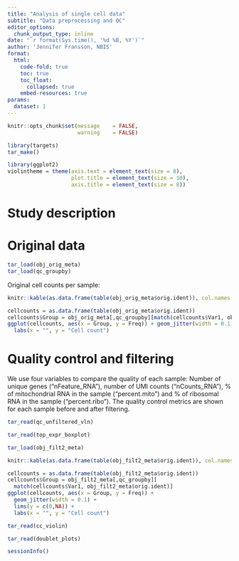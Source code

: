 ```yaml
---
title: "Analysis of single cell data"
subtitle: "Data preprocessing and QC"
editor_options:
  chunk_output_type: inline
date: "`r format(Sys.time(), '%d %B, %Y')`"
author: 'Jennifer Fransson, NBIS'
format:
  html:
    code-fold: true
    toc: true
    toc_float:
      collapsed: true
    embed-resources: true
params:
  dataset: 1
---
```



```r

knitr::opts_chunk$set(message    = FALSE,
                      warning    = FALSE)

```

```r

library(targets)
tar_make()

```

```r

library(ggplot2)
violintheme = theme(axis.text = element_text(size = 8),
                    plot.title = element_text(size = 10),
                    axis.title = element_text(size = 8))

```



# Study description


# Original data


```r

tar_load(obj_orig_meta)
tar_load(qc_groupby)

```

Original cell counts per sample:

```r

knitr::kable(as.data.frame(table(obj_orig_meta$orig.ident)), col.names = c("sample","no of cells"))

cellcounts = as.data.frame(table(obj_orig_meta$orig.ident))
cellcounts$Group = obj_orig_meta[,qc_groupby][match(cellcounts$Var1, obj_orig_meta$orig.ident)]
ggplot(cellcounts, aes(x = Group, y = Freq)) + geom_jitter(width = 0.1) + lims(y = c(0,NA)) +
  labs(x = "", y = "Cell count")

```


# Quality control and filtering

We use four variables to compare the quality of each sample: Number of unique genes ("nFeature_RNA"), number of UMI counts ("nCounts_RNA"), % of mitochondrial RNA in the sample ("percent.mito") and % of ribosomal RNA in the sample ("percent.ribo"). The quality control metrics are shown for each sample before and after filtering.

```r
tar_read(qc_unfiltered_vln)
```




```r

tar_read(top_expr_boxplot)

```



```r

tar_load(obj_filt2_meta)

knitr::kable(as.data.frame(table(obj_filt2_meta$orig.ident)), col.names = c("sample","no of cells"))

cellcounts = as.data.frame(table(obj_filt2_meta$orig.ident))
cellcounts$Group = obj_filt2_meta[,qc_groupby][
  match(cellcounts$Var1, obj_filt2_meta$orig.ident)]
ggplot(cellcounts, aes(x = Group, y = Freq)) +
  geom_jitter(width = 0.1) +
  lims(y = c(0,NA)) +
  labs(x = "", y = "Cell count")

```




```r

tar_read(cc_violin)

```

```r

tar_read(doublet_plots)

```

```r

sessionInfo()

```